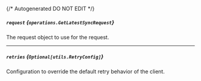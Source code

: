 {/* Autogenerated DO NOT EDIT  */}

##### `request` *{`operations.GetLatestSyncRequest`}*
The request object to use for the request.

<Collapsible openLabel={Labels.showProperties} closeLabel={Labels.hideProperties}>
  <GetLatestSyncRequest />
</Collapsible>

---
##### `retries` *{`Optional[utils.RetryConfig]`}*
Configuration to override the default retry behavior of the client.

<Collapsible openLabel={Labels.showProperties} closeLabel={Labels.hideProperties}>
  <Retryconfig />
</Collapsible>


